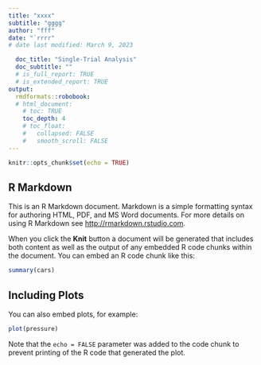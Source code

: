 ```yaml
---
title: "xxxx"
subtitle: "gggg"
author: "fff"
date: "`rrrr"  
# date last modified: March 9, 2023

  doc_title: "Single-Trial Analysis"
  doc_subtitle: ""
  # is_full_report: TRUE
  # is_extended_report: TRUE
output: 
  rmdformats::robobook:
  # html_document:
    # toc: TRUE
    toc_depth: 4
    # toc_float:
    #   collapsed: FALSE
    #   smooth_scroll: FALSE
---
```


<style>
.main-container {
  max-width: 200%;
  margin-left: 0;
  margin-right: 0;
}
.tab-content {
  margin-bottom: 50px;
}
.book .book-body .page-inner {
  max-width: 2000px;
}
</style>


```r
knitr::opts_chunk$set(echo = TRUE)
```

## R Markdown

This is an R Markdown document. Markdown is a simple formatting syntax for authoring HTML, PDF, and MS Word documents. For more details on using R Markdown see <http://rmarkdown.rstudio.com>.

When you click the **Knit** button a document will be generated that includes both content as well as the output of any embedded R code chunks within the document. You can embed an R code chunk like this:

```r
summary(cars)
```

## Including Plots

You can also embed plots, for example:

```r
plot(pressure)
```

Note that the `echo = FALSE` parameter was added to the code chunk to prevent printing of the R code that generated the plot.


